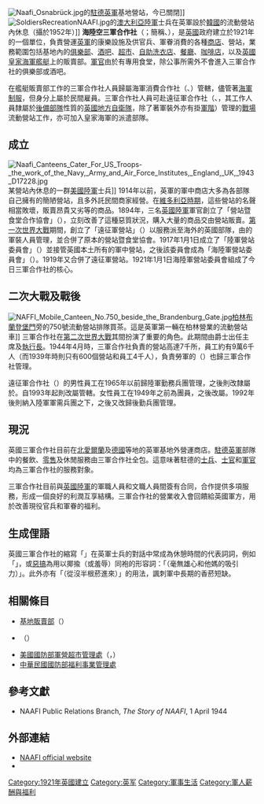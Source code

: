 [[File:Naafi_Osnabrück.jpg|thumb]]的[[駐德英軍|駐德英軍]]基地營站，今已關閉]]
[[File:SoldiersRecreationNAAFI.jpg|thumb]]的[[澳大利亞陸軍|澳大利亞陸軍]]士兵在英軍設於[[韓國|韓國]]的{{lang|en|NAAFI}}流動營站內休息（攝於1952年）]]
'''海陸空三軍合作社'''（{{lang-en|Navy, Army and Air Force Institutes}}；簡稱{{lang|en|'''NAAFI'''}}、{{IPAc-en|ˈ|n|æ|f|iː}}），是[[英國|英國]]政府建立於1921年的一個單位，負責營運[[英軍|英軍]]的康樂設施及供官兵、軍眷消費的各種[[商店|商店]]、營站，業務範圍包括基地內的[[俱樂部|俱樂部]]、[[酒吧|酒吧]]、[[超市|超市]]、[[自助洗衣店|自助洗衣店]]、[[餐廳|餐廳]]、[[咖啡店|咖啡店]]，以及[[英國皇家海軍|英國皇家海軍]][[軍艦|艦艇]]上的販賣部。[[軍官|軍官]]由於有專用食堂，除公事所需外不會進入三軍合作社的俱樂部或酒吧。

在艦艇販賣部工作的三軍合作社人員歸屬海軍消費合作社（{{lang|en|Naval Canteen Service}}、{{lang|en|NCS}}）管轄，儘管著[[軍裝|海軍制服]]，但身分上屬於民間雇員。三軍合作社人員可赴遠征軍合作社（{{lang|en|Expeditionary Force Institutes}}、{{lang|en|EFI}}，其工作人員隸屬於[[後備部隊|後備部隊]]性質的[[英國地方自衛隊|英國地方自衛隊]]，除了著軍裝外亦有掛[[軍階|軍階]]）管理的[[戰場|戰場]]流動營站工作，亦可加入皇家海軍的派遣部隊。

==成立==
[[File:Naafi_Canteens_Cater_For_US_Troops-_the_work_of_the_Navy,_Army_and_Air_Force_Institutes,_England,_UK,_1943_D17228.jpg|left]]某{{lang|en|NAAFI}}營站內休息的一群[[美國陸軍|美國陸軍]]士兵]]
1914年以前，英軍的軍中商店大多為各部隊自己擁有的簡陋營站，且多外託民間商家經營。在[[維多利亞時期|維多利亞時期]]，這些營站的名聲相當敗壞，販賣昂貴又劣等的商品。1894年，三名[[英國陸軍|英國陸軍]]軍官創立了「營站暨食堂合作協會」（{{lang|en|Canteen and Mess Co-operative Society}}），立刻改善了這種惡質狀況，購入大量的商品交由營站販賣。[[第一次世界大戰|第一次世界大戰]]期間，創立了「遠征軍營站」（{{lang|en|Expeditionary Force Canteens}}）以服務派至海外的英國部隊，由{{Link-en|英國皇家陸軍勤務兵團|Royal Army Service Corps|皇家陸軍勤務兵團}}的軍裝人員管理，並合併了原本的營站暨食堂協會。1917年1月1日成立了「陸軍營站委員會」（{{lang|en|Army Canteen Committee}}）並接管英國本土所有的軍中營站，之後該委員會成為「海陸軍營站委員會」（{{lang|en|Navy and Army Canteen Board}}）。1919年又合併了遠征軍營站。1921年1月1日海陸軍營站委員會組成了今日三軍合作社的核心。

==二次大戰及戰後==
[[File:NAFFI_Mobile_Canteen_No.750_beside_the_Brandenburg_Gate.jpg|thumb]][[柏林|柏林]][[布蘭登堡門|布蘭登堡門]]旁的750號流動營站排隊買茶。這是英軍第一輛在柏林營業的流動營站車]]
三軍合作社在[[第二次世界大戰|第二次世界大戰]]其間扮演了重要的角色。此期間由{{Link-en|蘭斯洛特·羅伊|Lancelot Royle}}爵士出任主席及[[執行長|執行長]]。1944年4月時，三軍合作社負責的營站高達7千所，員工約有9萬6千人（而1939年時則只有600個營站和員工4千人），負責勞軍的{{Link-en|全國娛樂事業協會|Entertainments National Service Association}}（{{lang|en|ENSA}}）也歸三軍合作社管理。

遠征軍合作社（{{lang|en|EFI}}）的男性員工在1965年以前歸陸軍勤務兵團管理，之後則改隸屬於{{Link-en|英國皇家陸軍軍械兵團|Royal Army Ordnance Corps|陸軍軍械兵團}}。自1993年起則改屬{{Link-en|英國皇家後勤兵團|Royal Logistic Corps|皇家後勤兵團}}管轄。女性員工在1949年之前為{{Link-en|本地輔助服務團|Auxiliary Territorial Service}}團員，之後改屬{{Link-en|英國皇家陸軍婦女團|Women's Royal Army Corps}}。1992年後則納入陸軍軍需兵團之下，之後又改歸後勤兵團管理。

==現況==
英國三軍合作社目前在[[北愛爾蘭|北愛爾蘭]]及[[德國|德國]]等地的英軍基地外營運商店。[[駐德英軍|駐德英軍]]部隊中的餐飲、[[零售|零售]]及休閒服務由三軍合作社全包。這意味著駐德的[[士兵|士兵]]、[[士官|士官]]和[[軍官|軍官]]均為三軍合作社的服務對象。

三軍合作社目前與[[英國陸軍|英國陸軍]]的軍職人員和文職人員間簽有合同，合作提供多項服務，形成一個良好的利潤互享結構。三軍合作社的營業收入會回饋給英國軍方，用於改善現役官兵和軍眷的福利。

==生成俚語==
英國三軍合作社的縮寫「{{lang|en|NAAFI}}」在英軍士兵的對話中常成為休憩時間的代表詞詞，例如「{{lang|en|a NAAFI break}}」，或[[惡搞|惡搞]]為用以揶揄（或羞辱）同袍的形容詞：「{{lang|en|'''N'''o '''A'''mbition '''A'''nd '''F'''uck-all '''I'''nterest}}（毫無雄心和他媽的吸引力）」。此外亦有「{{lang|en|'''N'''ever ''''A'''ve '''A'''ny '''F'''ags '''I'''n}}（從沒半根菸進來）」的用法，諷刺軍中長期的香菸短缺。

==相關條目==
{{portal box|英國|軍事}}
*[[基地販賣部|基地販賣部]]（{{lang|en|PX}}）
*{{Link-en|美國陸空軍販賣服務事業處|Army and Air Force Exchange Service}}（{{lang|en|AAFES}}）
*[[美國國防部軍營超市管理處|美國國防部軍營超市管理處]]（{{lang|en|Defense Commissary Agency}}，{{lang|en|DeCA}}）
*[[中華民國國防部福利事業管理處|中華民國國防部福利事業管理處]]

==參考文獻==
{{reflist}}
* NAAFI Public Relations Branch, ''The Story of NAAFI'', 1 April 1944

==外部連結==
{{Commons category|NAAFI}}
* [http://www.naafi.co.uk/ NAAFI official website]
*{{twitter|naafiofficial}}

[[Category:1921年英國建立|Category:1921年英國建立]]
[[Category:英军|Category:英军]]
[[Category:軍事生活|Category:軍事生活]]
[[Category:軍人薪酬與福利|Category:軍人薪酬與福利]]